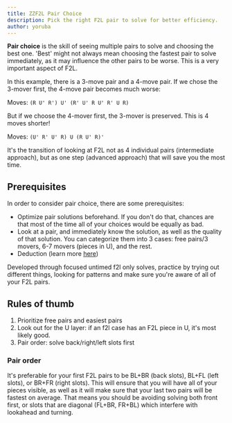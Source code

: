 ```yaml
---
title: ZZF2L Pair Choice
description: Pick the right F2L pair to solve for better efficiency.
author: yoruba
---
```



**Pair choice** is the skill of seeing multiple pairs to solve and choosing the best one. 'Best' might not always mean choosing the fastest pair to solve immediately, as it may influence the other pairs to be worse. This is a very important aspect of F2L.

In this example, there is a 3-move pair and a 4-move pair. If we chose the 3-mover first, the 4-move pair becomes much worse:

<TwistyPlayer
  experimentalSetupAlg="z2"
  alg="R U' R' U' R' U' R U' R' U R"
  experimentalSetupAnchor="end"
  background="none"
  experimentalStickeringMaskOrbits="EDGES:DDDDIIIID-D-,CORNERS:DD--IIII,CENTERS:DDDDDD"
/>
<span>Moves: `(R U' R') U' (R' U' R U' R' U R)`</span>

But if we choose the 4-mover first, the 3-mover is preserved. This is 4 moves shorter!

<TwistyPlayer
  experimentalSetupAlg="z2"
  alg="U' R' U' R U R U' R'"
  experimentalSetupAnchor="end"
  background="none"
  experimentalStickeringMaskOrbits="EDGES:DDDDIIIID-D-,CORNERS:DD--IIII,CENTERS:DDDDDD"
/>
<span>Moves: `(U' R' U' R) U (R U' R)'`</span>

It's the transition of looking at F2L not as 4 individual pairs (intermediate approach), but as one step (advanced approach) that will save you the most time.

## Prerequisites

In order to consider pair choice, there are some prerequisites:

- Optimize pair solutions beforehand. If you don't do that, chances are that most of the time all of your choices would be equally as bad.
- Look at a pair, and immediately know the solution, as well as the quality of that solution. You can categorize them into 3 cases: free pairs/3 movers, 6-7 movers (pieces in U), and the rest.
- Deduction (learn more [here](/improvement-guide/zzf2l/deduction))

Developed through focused untimed f2l only solves, practice by trying out different things, looking for patterns and make sure you're aware of all of your F2L pairs.

## Rules of thumb

1.  Prioritize free pairs and easiest pairs
2.  Look out for the U layer: if an f2l case has an F2L piece in U, it's most likely good.
3.  Pair order: solve back/right/left slots first

### Pair order

It's preferable for your first F2L pairs to be BL+BR (back slots), BL+FL (left slots), or BR+FR (right slots). This will ensure that you will have all of your pieces visible, as well as it will make sure that your last two pairs will be fastest on average. That means you should be avoiding solving both front first, or slots that are diagonal (FL+BR, FR+BL) which interfere with lookahead and turning.
